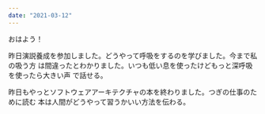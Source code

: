 ```yaml
---
date: "2021-03-12"
---
```


おはよう！

昨日演説養成を参加しました。どうやって呼吸をするのを学びました。今まで私の吸う方
は間違ったとわかりました。いつも低い息を使ったけどもっと深呼吸を使ったら大きい声
で話せる。

昨日もやっとソフトウェアアーキテクチャの本を終わりました。つぎの仕事のために読む
本は人間がどうやって習うかいい方法を伝わる。
